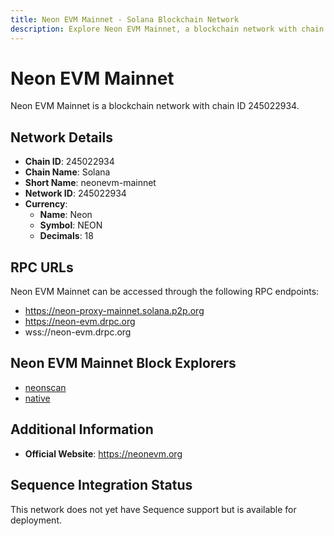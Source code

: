 ```yaml
--- 
title: Neon EVM Mainnet - Solana Blockchain Network
description: Explore Neon EVM Mainnet, a blockchain network with chain ID 245022934. Learn about its native currency, Neon, and how to interact with the network.
---
```


# Neon EVM Mainnet

Neon EVM Mainnet is a blockchain network with chain ID 245022934.

## Network Details

- **Chain ID**: 245022934
- **Chain Name**: Solana
- **Short Name**: neonevm-mainnet
- **Network ID**: 245022934
- **Currency**: 
  - **Name**: Neon
  - **Symbol**: NEON
  - **Decimals**: 18

## RPC URLs

Neon EVM Mainnet can be accessed through the following RPC endpoints:

- https://neon-proxy-mainnet.solana.p2p.org
- https://neon-evm.drpc.org
- wss://neon-evm.drpc.org

## Neon EVM Mainnet Block Explorers

- [neonscan](https://neonscan.org)
- [native](https://neon.blockscout.com)

## Additional Information

- **Official Website**: https://neonevm.org

## Sequence Integration Status

This network does not yet have Sequence support but is available for deployment.
